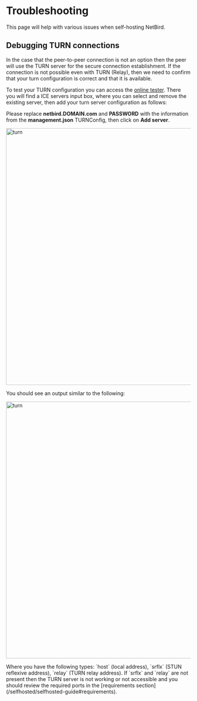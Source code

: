 # Troubleshooting
This page will help with various issues when self-hosting NetBird.
## Debugging TURN connections

In the case that the peer-to-peer connection is not an option then the peer will use the TURN server for the secure connection establishment. If the connection is not possible even with TURN (Relay),
then we need to confirm that your turn configuration is correct and that it is available.

To test your TURN configuration you can access the [online tester](https://webrtc.github.io/samples/src/content/peerconnection/trickle-ice).
There you will find a ICE servers input box, where you can select and remove the existing server, then add your turn server
configuration as follows:

Please replace <b>netbird.DOMAIN.com</b> and <b>PASSWORD</b> with the information from the <b>management.json</b> TURNConfig, then click on <b>Add server</b>.

<p>
    <img src="/docs-static/img/troubleshooting/turn.png" alt="turn" width="700" className="imagewrapper"/>
</p>

You should see an output similar to the following:
<p>
    <img src="/docs-static/img/troubleshooting/turn-test-out.png" alt="turn" width="700" className="imagewrapper-nig"/>
</p>
Where you have the following types: `host` (local address), `srflx` (STUN reflexive address), `relay`
(TURN relay address). If `srflx` and `relay` are not present then the TURN server is not working or not accessible and you should review the required ports in the [requirements section](/selfhosted/selfhosted-guide#requirements).
